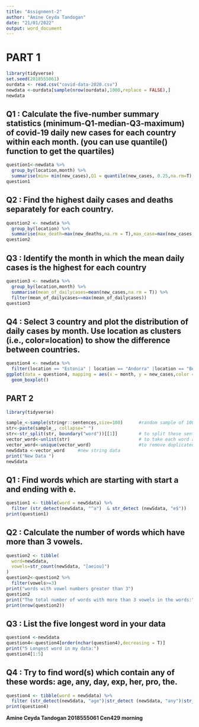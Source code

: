 ```yaml
---
title: "Assignment-2"
author: "Amine Ceyda Tandogan"
date: "21/01/2022"
output: word_document
---
```


# PART 1
```r
library(tidyverse)
set.seed(2018555061)
ourdata <- read.csv("covid-data-2020.csv")
newdata <-ourdata[sample(nrow(ourdata),1000,replace = FALSE),]    
newdata
```

## Q1 : Calculate the five-number summary statistics (minimum-Q1-median-Q3-maximum) of covid-19 daily new cases for each country within each month. (you can use quantile() function to get the quartiles)
```r
question1<-newdata %>% 
  group_by(location,month) %>% 
  summarise(min= min(new_cases),Q1 = quantile(new_cases, 0.25,na.rm=T),median = median(new_cases,na.rm=TRUE),Q3=quantile(new_cases, 0.75,na.rm =T),max= max(new_cases) )
question1
```

## Q2 : Find the highest daily cases and deaths separately for each country. 
```r
question2 <- newdata %>% 
  group_by(location) %>% 
  summarise(max_death=max(new_deaths,na.rm = T),max_case=max(new_cases,na.rm = T))
question2

```

## Q3 : Identify the month in which the mean daily cases is the highest for each country
```r
question3 <- newdata %>% 
  group_by(location,month) %>% 
  summarise(mean_of_dailycases=mean(new_cases,na.rm = T)) %>% 
  filter(mean_of_dailycases==max(mean_of_dailycases))
question3
```

## Q4 : Select 3 country and plot the distribution of daily cases by month. Use location as clusters (i.e., color=location) to show the difference between countries.
```r
question4 <- newdata %>% 
  filter(location == "Estonia" | location == "Andorra" |location == "Belarus")
ggplot(data = question4, mapping = aes(x = month, y = new_cases,color = location) ) +
  geom_boxplot()

```

## PART 2
```r
library(tidyverse)

sample_<-sample(stringr::sentences,size=100)      #random sample of 100 sentences from this data
str<-paste(sample_, collapse=" ")
str<-str_split(str, boundary("word"))[[1]]        # to split these sentences into words 
vector_word<-unlist(str)                          # to take each word as a member of a vector
vector_word<-unique(vector_word)                  #to remove duplicated words
newSdata <-vector_word     #new string data
print("New Data ")
newSdata
```



## Q1 : Find words which are starting with start a and ending with e.
```r
question1 <- tibble(word = newSdata) %>%
  filter (str_detect(newSdata, "^a")  & str_detect (newSdata, "e$"))
print(question1)
```

## Q2 : Calculate the number of words which have more than 3 vowels.
```r
question2 <- tibble(
  word=newSdata,
  vowels=str_count(newSdata, "[aeiou]")
)
question2<-question2 %>% 
  filter(vowels>=3)
print("words with vowel numbers greater than 3")
question2
print("The total number of words with more than 3 vowels in the words:")
print(nrow(question2))

```

## Q3 : List the five longest word in your data
```r
question4 <-newSdata 
question4<-question4[order(nchar(question4),decreasing = T)]
print("5 Longest word in my data:")
question4[1:5]

```

## Q4 : Try to find word(s) which contain any of these words: age, any, day, exp, her, pro, the.
```r
question4 <- tibble(word = newSdata) %>%
  filter (str_detect(newSdata, "age")|str_detect (newSdata, "any")|str_detect (newSdata, "day")|str_detect (newSdata, "exp")|str_detect (newSdata,"her")|str_detect (newSdata, "pro")|str_detect (newSdata, "the"))
print(question4)


```

**Amine Ceyda Tandogan 2018555061 Cen429 morning**

